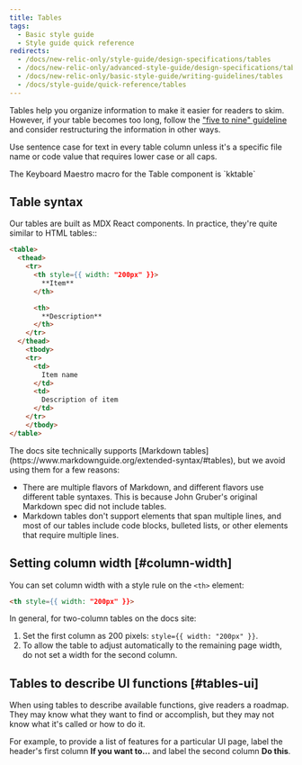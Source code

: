 ```yaml
---
title: Tables
tags:
  - Basic style guide
  - Style guide quick reference
redirects:
  - /docs/new-relic-only/style-guide/design-specifications/tables
  - /docs/new-relic-only/advanced-style-guide/design-specifications/tables
  - /docs/new-relic-only/basic-style-guide/writing-guidelines/tables
  - /docs/style-guide/quick-reference/tables
---
```


Tables help you organize information to make it easier for readers to skim. However, if your table becomes too long, follow the ["five to nine" guideline](/docs/style-guide/get-started/introduction-style-guide#organization) and consider restructuring the information in other ways.

Use sentence case for text in every table column unless it's a specific file name or code value that requires lower case or all caps.

<Callout variant="tip">
The Keyboard Maestro macro for the Table component is `kktable`
</Callout>

## Table syntax

Our tables are built as MDX React components. In practice, they're quite similar to HTML tables::

```html
<table>
  <thead>
    <tr>
      <th style={{ width: "200px" }}>
        **Item**
      </th>

      <th>
        **Description**
      </th>
    </tr>
  </thead>
    <tbody>
    <tr>
      <td>
        Item name
      </td>
      <td>
        Description of item
      </td>
    </tr>
    </tbody>
</table>
```

<Callout variant="tip">
The docs site technically supports [Markdown tables](https://www.markdownguide.org/extended-syntax/#tables), but we avoid using them for a few reasons:

* There are multiple flavors of Markdown, and different flavors use different table syntaxes. This is because John Gruber's original Markdown spec did not include tables.
* Markdown tables don't support elements that span multiple lines, and most of our tables include code blocks, bulleted lists, or other elements that require multiple lines.
</Callout>

## Setting column width [#column-width]

You can set column width with a style rule on the `<th>` element:

```html
<th style={{ width: "200px" }}>
```

In general, for two-column tables on the docs site:

1. Set the first column as 200 pixels: `style={{ width: "200px" }}`.
2. To allow the table to adjust automatically to the remaining page width, do not set a width for the second column.

## Tables to describe UI functions [#tables-ui]

When using tables to describe available functions, give readers a roadmap. They may know what they want to find or accomplish, but they may not know what it's called or how to do it.

For example, to provide a list of features for a particular UI page, label the header's first column **If you want to...** and label the second column **Do this**.
